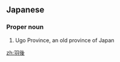 ==Japanese==
{{wikipedia|lang=ja}}
{{ja-kanjitab|う|ご|yomi=o}}

===Proper noun===
{{ja-pos|うご|proper}}

# Ugo Province, an old province of Japan

[[zh:羽後]]